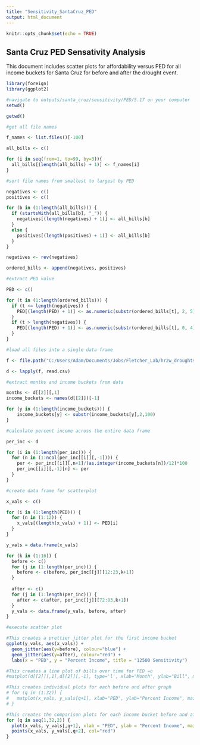 ```yaml
---
title: "Sensitivity_SantaCruz_PED"
output: html_document
---
```


```r
knitr::opts_chunk$set(echo = TRUE)
```

## Santa Cruz PED Sensativity Analysis

This document includes scatter plots for affordability versus PED for all income buckets for Santa Cruz for before and after the drought event.

```r
library(foreign)
library(ggplot2)

#navigate to outputs/santa_cruz/sensitivity/PED/5.17 on your computer
setwd()

getwd()

#get all file names

f_names <- list.files()[-100]

all_bills <- c()

for (i in seq(from=1, to=99, by=3)){
  all_bills[(length(all_bills) + 1)] <- f_names[i]
}

#sort file names from smallest to largest by PED

negatives <- c()
positives <- c()

for (b in (1:length(all_bills))) {
  if (startsWith(all_bills[b], "_")) {
    negatives[(length(negatives) + 1)] <- all_bills[b]
  }
  else {
    positives[(length(positives) + 1)] <- all_bills[b]
  }
}

negatives <- rev(negatives)

ordered_bills <- append(negatives, positives)

#extract PED value

PED <- c()

for (t in (1:length(ordered_bills))) {
  if (t <= length(negatives)) {
    PED[(length(PED) + 1)] <- as.numeric(substr(ordered_bills[t], 2, 5))*(-1)
  }
  if (t > length(negatives)) {
    PED[(length(PED) + 1)] <- as.numeric(substr(ordered_bills[t], 0, 4))
  }
}

#load all files into a single data frame

f <- file.path("C:/Users/Adam/Documents/Jobs/Fletcher_Lab/hr2w_droughts/outputs/santa_cruz/sensitivity/PED/5.17", ordered_bills)

d <- lapply(f, read.csv)

#extract months and income buckets from data

months <- d[[2]][,1]
income_buckets <- names(d[[2]])[-1]

for (y in (1:length(income_buckets))) {
    income_buckets[y] <- substr(income_buckets[y],2,100)
}

#calculate percent income across the entire data frame

per_inc <- d

for (i in (1:length(per_inc))) {
  for (n in (1:ncol(per_inc[[i]][,-1]))) {
    per <- per_inc[[i]][,n+1]/(as.integer(income_buckets[n])/12)*100
    per_inc[[i]][,-1][n] <- per
  }
}

#create data frame for scatterplot

x_vals <- c()

for (i in (1:length(PED))) {
  for (n in (1:12)) {
    x_vals[(length(x_vals) + 1)] <- PED[i]
  }
}

y_vals = data.frame(x_vals)

for (k in (1:16)) {
  before <- c()
  for (j in (1:length(per_inc))) {
    before <- c(before, per_inc[[j]][12:23,k+1])
  }
  
  after <- c()
  for (j in (1:length(per_inc))) {
    after <- c(after, per_inc[[j]][72:83,k+1])
  }
  y_vals <- data.frame(y_vals, before, after)
}

#execute scatter plot

#This creates a prettier jitter plot for the first income bucket
ggplot(y_vals, aes(x_vals)) + 
  geom_jitter(aes(y=before), colour="blue") + 
  geom_jitter(aes(y=after), colour="red") + 
  labs(x = "PED", y = "Percent Income", title = "12500 Sensitivity")

#This creates a line plot of bills over time for PED =o
#matplot(d[[2]][,1],d[[2]][,-1], type='l', xlab="Month", ylab="Bill", main="Bills Over Time")

#This creates individual plots for each before and after graph
# for (q in (1:32)) {
#   matplot(x_vals, y_vals[q+1], xlab="PED", ylab="Percent Income", main=income_buckets[(q/2+0.5)])
# }

#This creates the comparison plots for each income bucket before and after the drought
for (q in seq(1,32,2)) {
  plot(x_vals, y_vals[,q+1], xlab = "PED", ylab = "Percent Income", main=income_buckets[(q/2+0.5)], xlim=c(min(x_vals), max(x_vals)), ylim=c(min(y_vals[,q+1],y_vals[,q+2]), max(y_vals[,q+1],y_vals[,q+2])))
  points(x_vals, y_vals[,q+2], col="red")
}

```
